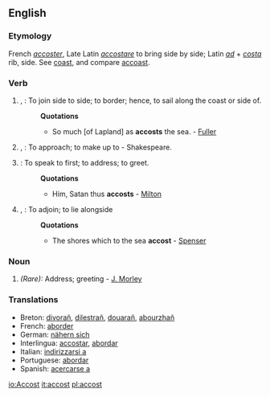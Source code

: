 ==English==

===Etymology===
French ''[[accoster]]'', Late Latin ''[[accostare]]'' to bring side by side; Latin ''[[ad]]'' + ''[[costa]]'' rib, side. See [[coast]], and compare [[accoast]].

===Verb===
{{en-infl-reg-consonant|accost||}}

# {{transitive}}, {{obsolete}}: To join side to side; to border; hence, to sail along the coast or side of.
#:'''Quotations'''
#:*So much [of Lapland] as '''accosts''' the sea. - [[Fuller]]
# {{transitive}}, {{archaic}}: To approach; to make up to - Shakespeare.
# {{transitive}}: To speak to first; to address; to greet.
#:'''Quotations'''
#:*Him, Satan thus '''accosts''' - [[Milton]]
# {{intransitive}}, {{obsolete}}: To adjoin; to lie alongside
#:'''Quotations'''
#:*The shores which to the sea '''accost''' - [[Spenser]]

===Noun===
{{en-noun-reg}}

# ''(Rare):'' Address; greeting - [[J. Morley]]

===Translations===
*Breton: [[divorañ]], [[dilestrañ]], [[douarañ]], [[abourzhañ]]
*French: [[aborder]]
*German: [[nähern sich]]
*Interlingua: [[accostar]], [[abordar]]
*Italian: [[indirizzarsi a]]
*Portuguese: [[abordar]]
*Spanish: [[acercarse a]]<BR>

[[io:Accost]]
[[it:accost]]
[[pl:accost]]
